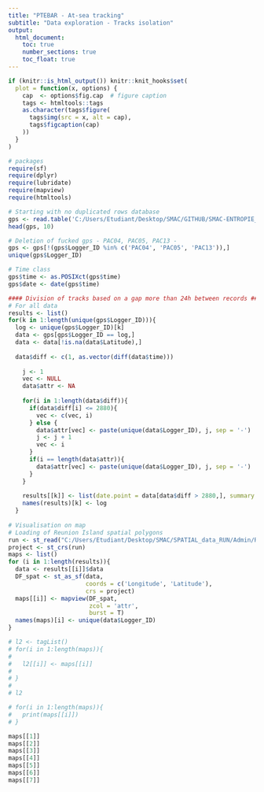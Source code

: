 ```yaml
---
title: "PTEBAR - At-sea tracking"
subtitle: "Data exploration - Tracks isolation"
output:
  html_document:
    toc: true
    number_sections: true
    toc_float: true
---
```


```r
if (knitr::is_html_output()) knitr::knit_hooks$set(
  plot = function(x, options) {
    cap  <- options$fig.cap  # figure caption
    tags <- htmltools::tags
    as.character(tags$figure(
      tags$img(src = x, alt = cap),
      tags$figcaption(cap)
    ))
  }
)

# packages
require(sf)
require(dplyr)
require(lubridate)
require(mapview)
require(htmltools)

```


```r
# Starting with no duplicated rows database
gps <- read.table('C:/Users/Etudiant/Desktop/SMAC/GITHUB/SMAC-ENTROPIE_tracking/data/PTEBAR_GPS_DB_V2_noDUPL.txt', h = T, dec = '.', sep = '\t') # database with correct date but with NA and duplicated rows
head(gps, 10)

# Deletion of fucked gps - PAC04, PAC05, PAC13 -
gps <- gps[!(gps$Logger_ID %in% c('PAC04', 'PAC05', 'PAC13')),]
unique(gps$Logger_ID)

# Time class
gps$time <- as.POSIXct(gps$time)
gps$date <- date(gps$time)

#### Division of tracks based on a gap more than 24h between records ####
# For all data 
results <- list()
for(k in 1:length(unique(gps$Logger_ID))){
  log <- unique(gps$Logger_ID)[k]
  data <- gps[gps$Logger_ID == log,]
  data <- data[!is.na(data$Latitude),]
  
  data$diff <- c(1, as.vector(diff(data$time)))
    
    j <- 1
    vec <- NULL
    data$attr <- NA
    
    for(i in 1:length(data$diff)){
      if(data$diff[i] <= 2880){
        vec <- c(vec, i)
      } else {
        data$attr[vec] <- paste(unique(data$Logger_ID), j, sep = '-')
        j <- j + 1
        vec <- i
      }
      if(i == length(data$attr)){
        data$attr[vec] <- paste(unique(data$Logger_ID), j, sep = '-')
      }
    }
    
    results[[k]] <- list(date.point = data[data$diff > 2880,], summary = table(data$attr, useNA = 'always'), data = data)
    names(results)[k] <- log
  }
  
# Visualisation on map
# Loading of Reunion Island spatial polygons
run <- st_read("C:/Users/Etudiant/Desktop/SMAC/SPATIAL_data_RUN/Admin/REU_adm0.shp")
project <- st_crs(run)
maps <- list()
for (i in 1:length(results)){
  data <- results[[i]]$data
  DF_spat <- st_as_sf(data,
                      coords = c('Longitude', 'Latitude'),
                      crs = project)
  maps[[i]] <- mapview(DF_spat,
                       zcol = 'attr',
                       burst = T)
  names(maps)[i] <- unique(data$Logger_ID)
}
```

```r
# l2 <- tagList()
# for(i in 1:length(maps)){
#   
#   l2[[i]] <- maps[[i]]
# 
# }
# 
# l2

# for(i in 1:length(maps)){
#   print(maps[[i]])
# }

maps[[1]]
maps[[2]]
maps[[3]]
maps[[4]]
maps[[5]]
maps[[6]]
maps[[7]]
```